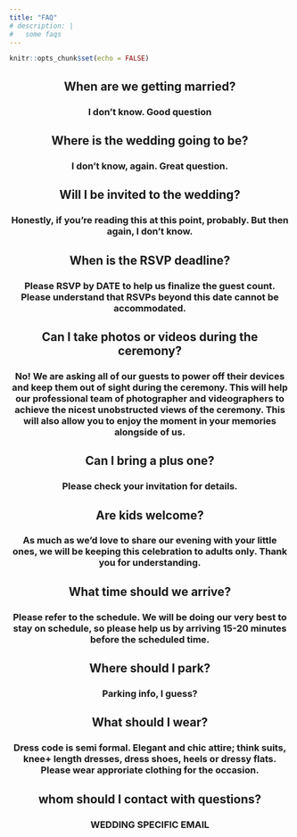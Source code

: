 ```yaml
---
title: "FAQ"
# description: |
#   some faqs
---
```


```r
knitr::opts_chunk$set(echo = FALSE)
```

<center>
## When are we getting married? 
### I don't know. Good question


## Where is the wedding going to be? 
### I don't know, again. Great question. 


## Will I be invited to the wedding? 
### Honestly, if you're reading this at this point, probably. But then again, I don't know. 


## When is the RSVP deadline?
### Please RSVP by DATE to help us finalize the guest count. Please understand that RSVPs beyond this date cannot be accommodated.


## Can I take photos or videos during the ceremony?
### No! We are asking all of our guests to power off their devices and keep them out of sight during the ceremony. This will help our professional team of photographer and videographers to achieve the nicest unobstructed views of the ceremony. This will also allow you to enjoy the moment in your memories alongside of us. 


## Can I bring a plus one?
### Please check your invitation for details. 


## Are kids welcome? 
### As much as we'd love to share our evening with your little ones, we will be keeping this celebration to adults only. Thank you for understanding.


## What time should we arrive?
### Please refer to the schedule. We will be doing our very best to stay on schedule, so please help us by arriving 15-20 minutes before the scheduled time. 


## Where should I park? 
### Parking info, I guess?


## What should I wear? 
### Dress code is semi formal. Elegant and chic attire; think suits, knee+ length dresses, dress shoes, heels or dressy flats. Please wear approriate clothing for the occasion. 


## whom should I contact with questions? 
### WEDDING SPECIFIC EMAIL


<br> <br> <br>

</center>